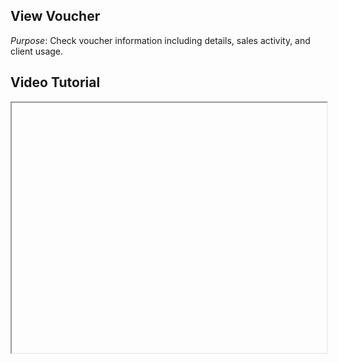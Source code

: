 


<div className="mdx-content">

## View Voucher



*Purpose*: Check voucher information including details, sales activity, and client usage.

## Video Tutorial



<iframe
  width="100%"
  height="400"
  title="View Voucher Tutorial"
  allowFullScreen
  className="rounded-lg"
/>

---

## Steps:



❶ **Go to Offers > Voucher**  
Navigate to the **Offers** section in the left menu, then click on **Voucher**.

❷ **Click on the Voucher Name**  
This will open the voucher's details panel.

❸ **View the Following Details**  
- **Basic Info**
- **Service List**
- **Venue(s)**
- **Sales Activity**
- **Client Usage**

❹ **Exit the Panel**  
Click the **Cancel** icon to close the details panel.

---

**Tip for First-Time Users**:  
Useful for reviewing voucher engagement, usage patterns, and assigned services/venues.

<div className="space-y-4 mt-6">

<div className="my-10 border-t border-gray-200" />

## More questions about this


</div>
<div className="space-y-4 mt-6">
  <details className="bg-white rounded-md p-4 border border-gray-300">
  <summary
    className="font-medium text-base text-gray-900"
    style={{
      backgroundColor: 'transparent',
      outline: 'none',
      cursor: 'pointer',
      userSelect: 'none',
      listStyle: 'none',
    }}
  >Can I see who used the voucher?</summary>
   <p className="mt-2 text-sm text-gray-700">
      Yes, the **Client Usage** section shows which clients have used the voucher.
    </p>
  </details>

  <details className="bg-white rounded-md p-4 border border-gray-300">
  <summary
    className="font-medium text-base text-gray-900"
    style={{
      backgroundColor: 'transparent',
      outline: 'none',
      cursor: 'pointer',
      userSelect: 'none',
      listStyle: 'none',
    }}
  >Can I export voucher usage?</summary>
    <p className="mt-2 text-sm text-gray-700">
      Currently, export options are available from the Reports section, not directly from this panel.
    </p>
  </details>
</div>
</div>

---

<div className="space-y-4 mt-6">

<div className="my-10 border-t border-gray-200" />

<div className="mdx-content mt-10">

Was this article helpful?

<div style={{ display: 'flex', gap: '1rem' }}>
  <button style={{ padding: '0.5rem', borderRadius: '9999px', backgroundColor: '#f0f0f0' }}>
    👍
  </button>
  <button style={{ padding: '0.5rem', borderRadius: '9999px', backgroundColor: '#f0f0f0' }}>
    👎
  </button>
</div>
</div>

---
</div>
